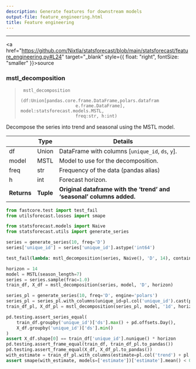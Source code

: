 ```yaml
---
description: Generate features for downstream models
output-file: feature_engineering.html
title: Feature engineering
---
```



------------------------------------------------------------------------

<a
href="https://github.com/Nixtla/statsforecast/blob/main/statsforecast/feature_engineering.py#L24"
target="_blank" style={{ float: "right", fontSize: "smaller" }}>source</a>

### mstl_decomposition

> ``` text
>  mstl_decomposition
>                      (df:Union[pandas.core.frame.DataFrame,polars.datafram
>                      e.frame.DataFrame], model:statsforecast.models.MSTL,
>                      freq:str, h:int)
> ```

Decompose the series into trend and seasonal using the MSTL model.

|             | **Type**  | **Details**                                                           |
|--------|---------------------------|-------------------------------------|
| df          | Union     | DataFrame with columns \[`unique_id`, `ds`, `y`\].                    |
| model       | MSTL      | Model to use for the decomposition.                                   |
| freq        | str       | Frequency of the data (pandas alias)                                  |
| h           | int       | Forecast horizon.                                                     |
| **Returns** | **Tuple** | **Original dataframe with the ‘trend’ and ‘seasonal’ columns added.** |

```python
from fastcore.test import test_fail
from utilsforecast.losses import smape

from statsforecast.models import Naive
from statsforecast.utils import generate_series
```


```python
series = generate_series(10, freq='D')
series['unique_id'] = series['unique_id'].astype('int64')
```


```python
test_fail(lambda: mstl_decomposition(series, Naive(), 'D', 14), contains='must be an MSTL instance')
```


```python
horizon = 14
model = MSTL(season_length=7)
series = series.sample(frac=1.0)
train_df, X_df = mstl_decomposition(series, model, 'D', horizon)
```


```python
series_pl = generate_series(10, freq='D', engine='polars')
series_pl = series_pl.with_columns(unique_id=pl.col('unique_id').cast(pl.Int64))
train_df_pl, X_df_pl = mstl_decomposition(series_pl, model, '1d', horizon)
```


```python
pd.testing.assert_series_equal(
    train_df.groupby('unique_id')['ds'].max() + pd.offsets.Day(),
    X_df.groupby('unique_id')['ds'].min()
)
assert X_df.shape[0] == train_df['unique_id'].nunique() * horizon
pd.testing.assert_frame_equal(train_df, train_df_pl.to_pandas())
pd.testing.assert_frame_equal(X_df, X_df_pl.to_pandas())
with_estimate = train_df_pl.with_columns(estimate=pl.col('trend') + pl.col('seasonal'))
assert smape(with_estimate, models=['estimate'])['estimate'].mean() < 0.1
```

